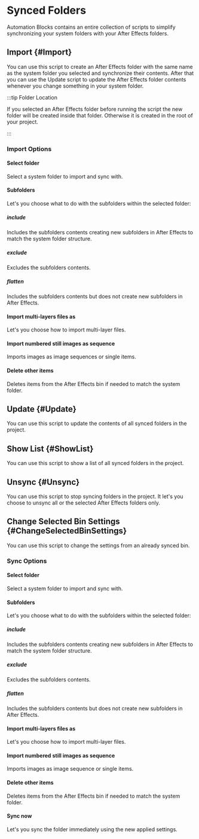 
# Synced Folders

Automation Blocks contains an entire collection of scripts to simplify synchronizing your system folders with your After Effects folders.

## Import {#Import}

You can use this script to create an After Effects folder with the same name as the system folder you selected and synchronize their contents.
After that you can use the Update script to update the After Effects folder contents whenever you change something in your system folder.

:::tip Folder Location

If you selected an After Effects folder before running the script the new folder will be created inside that folder.
Otherwise it is created in the root of your project.

:::

<RetinaImg
	src="/img/tools-ae/syncedFoldersImportDialog.png"
	alt="After Effects Script: Synced Folders - Import"
/>

### Import Options

#### Select folder

Select a system folder to import and sync with.

#### Subfolders

Let's you choose what to do with the subfolders within the selected folder:

##### include

Includes the subfolders contents creating new subfolders in After Effects to match the system folder structure.

##### exclude

Excludes the subfolders contents.

##### flatten

Includes the subfolders contents but does not create new subfolders in After Effects.

#### Import multi-layers files as

Let's you choose how to import multi-layer files.

#### Import numbered still images as sequence

Imports images as image sequences or single items.

#### Delete other items

Deletes items from the After Effects bin if needed to match the system folder.

## Update {#Update}

You can use this script to update the contents of all synced folders in the project.

## Show List {#ShowList}

You can use this script to show a list of all synced folders in the project.

## Unsync {#Unsync}

You can use this script to stop syncing folders in the project.
It let's you choose to unsync all or the selected After Effects folders only.

<RetinaImg
	src="/img/tools-ae/syncedFoldersUnsyncDialog.png"
	alt="After Effects Script: Synced Folders - Unsync"
/>

## Change Selected Bin Settings {#ChangeSelectedBinSettings}

You can use this script to change the settings from an already synced bin.

<RetinaImg
	src="/img/tools-ae/syncedFoldersChangeSelectedBinSettingsDialog.png"
	alt="After Effects Script: Synced Folders - Change Selected Bin Settings"
/>

### Sync Options

#### Select folder

Select a system folder to import and sync with.

#### Subfolders

Let's you choose what to do with the subfolders within the selected folder:

##### include

Includes the subfolders contents creating new subfolders in After Effects to match the system folder structure.

##### exclude

Excludes the subfolders contents.

##### flatten

Includes the subfolders contents but does not create new subfolders in After Effects.

#### Import multi-layers files as

Let's you choose how to import multi-layer files.

#### Import numbered still images as sequence

Imports images as image sequence or single items.

#### Delete other items

Deletes items from the After Effects bin if needed to match the system folder.

#### Sync now

Let's you sync the folder immediately using the new applied settings.
